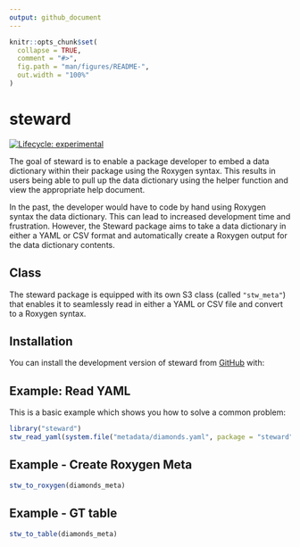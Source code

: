 ```yaml
---
output: github_document
---
```


<!-- README.md is generated from README.Rmd. Please edit that file -->

```r
knitr::opts_chunk$set(
  collapse = TRUE,
  comment = "#>",
  fig.path = "man/figures/README-",
  out.width = "100%"
)
```
# steward

<!-- badges: start -->
[![Lifecycle: experimental](https://img.shields.io/badge/lifecycle-experimental-orange.svg)](https://www.tidyverse.org/lifecycle/#experimental)
<!-- badges: end -->

The goal of steward is to enable a package developer to embed a data dictionary within their package using the Roxygen syntax.  This results in users being able to pull up the data dictionary using the helper function and view the appropriate help document.

In the past, the developer would have to code by hand using Roxygen syntax the data dictionary. This can lead to increased development time and frustration. However, the Steward package aims to take a data dictionary in either a YAML or CSV format and automatically create a Roxygen output for the data dictionary contents.

## Class

The steward package is equipped with its own S3 class (called `"stw_meta"`) that enables it to seamlessly read in either a YAML or CSV file and convert to a Roxygen syntax.

## Installation

You can install the development version of steward from [GitHub](https://github.com/uncoast-unconf/steward) with:

## Example: Read YAML

This is a basic example which shows you how to solve a common problem:

```r
library("steward")
stw_read_yaml(system.file("metadata/diamonds.yaml", package = "steward"))
```

## Example - Create Roxygen Meta

```r
stw_to_roxygen(diamonds_meta)
```

## Example - GT table

```r
stw_to_table(diamonds_meta)
```

